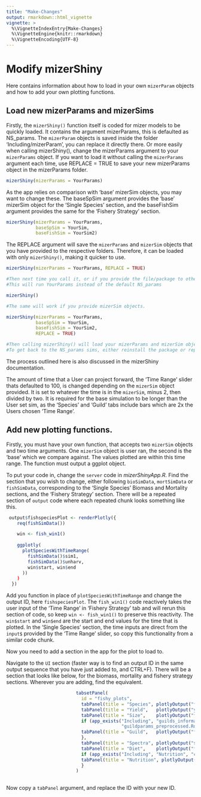 ```yaml
---
title: "Make-Changes"
output: rmarkdown::html_vignette
vignette: >
  %\VignetteIndexEntry{Make-Changes}
  %\VignetteEngine{knitr::rmarkdown}
  %\VignetteEncoding{UTF-8}
---
```


# Modify mizerShiny

Here contains information about how to load in your own `mizerParam` objects and how to add your own plotting functions. 

## Load new mizerParams and mizerSims

Firstly, the `mizerShiny()` function itself is coded for mizer models to be quickly loaded. It contains the argument mizerParams, this is defaulted as NS_params. The `mizerParam` objects is saved inside the folder 'Including/mizerParam', you can replace it directly there. Or more easily when calling mizerShiny(), change the mizerParams argument to your `mizerParams` object. If you want to load it without calling the `mizerParams` argument each time, use REPLACE = TRUE to save your new mizerParams object in the mizerParams folder. 

```r

mizerShiny(mizerParams = YourParams)

```


As the app relies on comparison with 'base' mizerSim objects, you may want to change these. The baseSpSim argument provides the 'base' mizerSim object for the 'Single Species' section, and the baseFishSim argument provides the same for the 'Fishery Strategy' section. 

```r

mizerShiny(mizerParams = YourParams, 
           baseSpSim = YourSim,
           baseFishSim = YourSim2)

```

The REPLACE argument will save the `mizerParams` and `mizerSim` objects that you have provided to the respective folders. Therefore, it can be loaded with only `mizerShiny()`, making it quicker to use.

```r

mizerShiny(mizerParams = YourParams, REPLACE = TRUE)

#Then next time you call it, or if you provide the file/package to others
#This will run YourParams instead of the default NS_params

mizerShiny()

#The same will work if you provide mizerSim objects.

mizerShiny(mizerParams = YourParams, 
           baseSpSim = YourSim,
           baseFishSim = YourSim2,
           REPLACE = TRUE)

#Then calling mizerShiny() will load your mizerParams and mizerSim objects
#To get back to the NS_params sims, either reinstall the package or repeat the process with NS_params.

```

The process outlined here is also discussed in the mizerShiny documentation. 

The amount of time that a User can project forward, the 'Time Range' slider thats defaulted to 100, is changed depending on the `mizerSim` object provided. It is set to whatever the time is in the `mizerSim`, minus 2, then divided by two. It is required for the base simulation to be longer than the User set sim, as the 'Species' and 'Guild' tabs include bars which are 2x the Users chosen 'Time Range'. 

## Add new plotting functions.

Firstly, you must have your own function, that accepts two `mizerSim` objects and two time arguments. One `mizerSim` object is user ran, the second is the 'base' which we compare against. The values plotted are within this time range. The function must output a ggplot object. 

To put your code in, change the `server` code in *mizerShinyApp.R*. Find the section that you wish to change, either following `bioSimData`, `mortSimData` or `fishSimData`, corresponding to the 'Single Species' Biomass and Mortality sections, and the 'Fishery Strategy' section. There will be a repeated section of `output` code where each repeated chunk looks something like this.

```r
 output$fishspeciesPlot <- renderPlotly({
    req(fishSimData())

    win <- fish_win1()
   
    ggplotly(
      plotSpeciesWithTimeRange(
        fishSimData()$sim1,
        fishSimData()$unharv,
        win$start, win$end
      ))
    )
  })
```

Add you function in place of `plotSpeciesWithTimeRange` and change the output ID, here `fishspeciesPlot`. The `fish_win1()` code reactively takes the user input of the 'Time Range' in 'Fishery Strategy' tab and will rerun this section of code, so keep `win <- fish_win1()` to preserve this reactivity. The `win$start` and `win$end` are the start and end values for the time that is plotted. In the 'Single Species' section, the time inputs are direct from the `input$` provided by the 'Time Range' slider, so copy this functionality from a similar code chunk.

Now you need to add a section in the app for the plot to load to.

Navigate to the `UI` section (faster way is to find an output ID in the same output sequence that you have just added to, and CTRL+F). There will be a section that looks like below, for the biomass, mortality and fishery strategy sections. Wherever you are adding, find the equivalent.

```r


                          tabsetPanel(
                            id = "fishy_plots",
                            tabPanel(title = "Species", plotlyOutput("fishspeciesPlot",   height = "100%")),
                            tabPanel(title = "Yield",   plotlyOutput("yieldPlot",         height = "100%")),
                            tabPanel(title = "Size",    plotlyOutput("fishsizePlot",      height = "55vh")),
                            if (app_exists("Including", "guilds_information", "checkGuilds",
                                           "guildparams_preprocessed.Rdata")) {
                            tabPanel(title = "Guild",   plotlyOutput("fishguildPlot",     height = "100%"))
                            },
                            tabPanel(title = "Spectra", plotlyOutput("spectrumPlot",      height = "100%")),
                            tabPanel(title = "Diet",    plotlyOutput("fishdietsinglePlot", height = "100%")),
                            if (app_exists("Including", "Nutrition", "checkNutrition", "nutrition.csv")) {
                            tabPanel(title = "Nutrition", plotlyOutput("nutritionplot", height = "100%"))
                            }
                          )
                              

```

Now copy a `tabPanel` argument, and replace the ID with your new ID.
